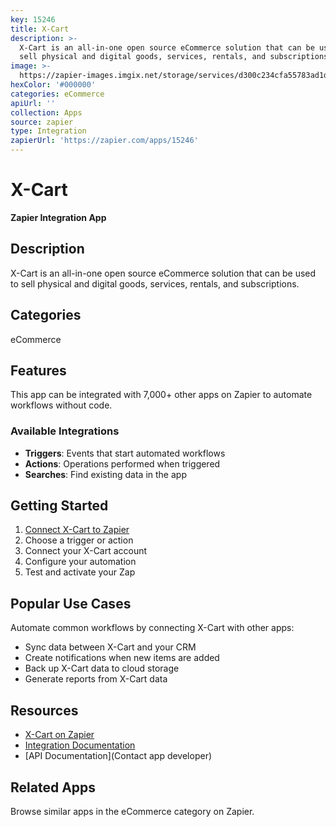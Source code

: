 ```yaml
---
key: 15246
title: X-Cart
description: >-
  X-Cart is an all-in-one open source eCommerce solution that can be used to
  sell physical and digital goods, services, rentals, and subscriptions.
image: >-
  https://zapier-images.imgix.net/storage/services/d300c234cfa55783ad1d4d84925b9720.png?auto=format%2Ccompress&ixlib=python-3.0.0&q=50
hexColor: '#000000'
categories: eCommerce
apiUrl: ''
collection: Apps
source: zapier
type: Integration
zapierUrl: 'https://zapier.com/apps/15246'
---
```

# X-Cart

**Zapier Integration App**

## Description

X-Cart is an all-in-one open source eCommerce solution that can be used to sell physical and digital goods, services, rentals, and subscriptions.

## Categories

eCommerce

## Features

This app can be integrated with 7,000+ other apps on Zapier to automate workflows without code.

### Available Integrations

- **Triggers**: Events that start automated workflows
- **Actions**: Operations performed when triggered
- **Searches**: Find existing data in the app

## Getting Started

1. [Connect X-Cart to Zapier](https://zapier.com/apps/15246)
2. Choose a trigger or action
3. Connect your X-Cart account
4. Configure your automation
5. Test and activate your Zap

## Popular Use Cases

Automate common workflows by connecting X-Cart with other apps:

- Sync data between X-Cart and your CRM
- Create notifications when new items are added
- Back up X-Cart data to cloud storage
- Generate reports from X-Cart data

## Resources

- [X-Cart on Zapier](https://zapier.com/apps/15246)
- [Integration Documentation](https://zapier.com/apps/15246/integrations)
- [API Documentation](Contact app developer)

## Related Apps

Browse similar apps in the eCommerce category on Zapier.
